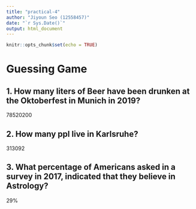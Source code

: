 ```yaml
---
title: "practical-4"
author: "Jiyoun Seo (12558457)"
date: "`r Sys.Date()`"
output: html_document
---
```


```r
knitr::opts_chunk$set(echo = TRUE)
```

# Guessing Game
## 1. How many liters of Beer have been drunken at the Oktoberfest in Munich in 2019?
78520200

## 2. How many ppl live in Karlsruhe?
313092

## 3. What percentage of Americans asked in a survey in 2017, indicated that they believe in Astrology?
29%
